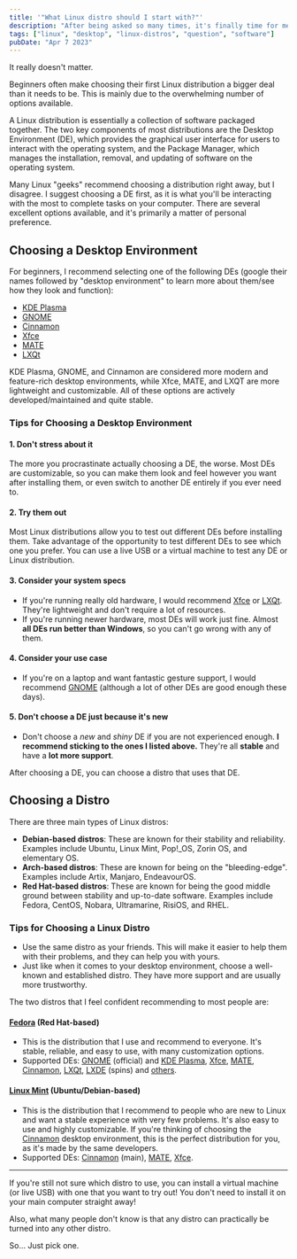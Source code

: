 ```yaml
---
title: '"What Linux distro should I start with?"'
description: "After being asked so many times, it's finally time for me to address this question."
tags: ["linux", "desktop", "linux-distros", "question", "software"]
pubDate: "Apr 7 2023"
---
```


It really doesn't matter.

Beginners often make choosing their first Linux distribution a bigger deal than it needs to be. This is mainly due to the overwhelming number of options available.

A Linux distribution is essentially a collection of software packaged together. The two key components of most distributions are the Desktop Environment (DE), which provides the graphical user interface for users to interact with the operating system, and the Package Manager, which manages the installation, removal, and updating of software on the operating system.

Many Linux "geeks" recommend choosing a distribution right away, but I disagree. I suggest choosing a DE first, as it is what you'll be interacting with the most to complete tasks on your computer. There are several excellent options available, and it's primarily a matter of personal preference.

## Choosing a Desktop Environment

For beginners, I recommend selecting one of the following DEs (google their names followed by "desktop environment" to learn more about them/see how they look and function):

- [KDE Plasma](https://kde.org/plasma-desktop/)
- [GNOME](https://www.gnome.org/)
- [Cinnamon](https://wiki.archlinux.org/title/cinnamon)
- [Xfce](https://www.xfce.org/)
- [MATE](https://mate-desktop.org/)
- [LXQt](https://lxqt-project.org/)

KDE Plasma, GNOME, and Cinnamon are considered more modern and feature-rich desktop environments, while Xfce, MATE, and LXQT are more lightweight and customizable. All of these options are actively developed/maintained and quite stable.

### Tips for Choosing a Desktop Environment

#### 1. Don't stress about it

The more you procrastinate actually choosing a DE, the worse. Most DEs are customizable, so you can make them look and feel however you want after installing them, or even switch to another DE entirely if you ever need to.

#### 2. Try them out

Most Linux distributions allow you to test out different DEs before installing them. Take advantage of the opportunity to test different DEs to see which one you prefer. You can use a live USB or a virtual machine to test any DE or Linux distribution.

#### 3. Consider your system specs

- If you're running really old hardware, I would recommend [Xfce](https://www.xfce.org/) or [LXQt](https://lxqt-project.org/). They're lightweight and don't require a lot of resources.
- If you're running newer hardware, most DEs will work just fine. Almost **all DEs run better than Windows**, so you can't go wrong with any of them.

#### 4. Consider your use case

- If you're on a laptop and want fantastic gesture support, I would recommend [GNOME](https://www.gnome.org/) (although a lot of other DEs are good enough these days).

#### 5. Don't choose a DE just because it's new

- Don't choose a _new_ and _shiny_ DE if you are not experienced enough. **I recommend sticking to the ones I listed above.** They're all **stable** and have a **lot more support**.

After choosing a DE, you can choose a distro that uses that DE.

## Choosing a Distro

There are three main types of Linux distros:

- **Debian-based distros**: These are known for their stability and reliability. Examples include Ubuntu, Linux Mint, Pop!\_OS, Zorin OS, and elementary OS.
- **Arch-based distros**: These are known for being on the "bleeding-edge". Examples include Artix, Manjaro, EndeavourOS.
- **Red Hat-based distros**: These are known for being the good middle ground between stability and up-to-date software. Examples include Fedora, CentOS, Nobara, Ultramarine, RisiOS, and RHEL.

### Tips for Choosing a Linux Distro

- Use the same distro as your friends. This will make it easier to help them with their problems, and they can help you with yours.
- Just like when it comes to your desktop environment, choose a well-known and established distro. They have more support and are usually more trustworthy.

The two distros that I feel confident recommending to most people are:

#### [Fedora](https://getfedora.org/) (Red Hat-based)

- This is the distribution that I use and recommend to everyone. It's stable, reliable, and easy to use, with many customization options.
- Supported DEs: [GNOME](https://getfedora.org/en/workstation/) (official) and [KDE Plasma](https://spins.fedoraproject.org/en/kde/), [Xfce](https://spins.fedoraproject.org/en/xfce/), [MATE](https://spins.fedoraproject.org/en/mate-compiz/), [Cinnamon](https://spins.fedoraproject.org/en/cinnamon/), [LXQt](https://spins.fedoraproject.org/en/lxqt/), [LXDE](https://spins.fedoraproject.org/en/lxde/) (spins) and [others](https://spins.fedoraproject.org/).

#### [Linux Mint](https://linuxmint.com/) (Ubuntu/Debian-based)

- This is the distribution that I recommend to people who are new to Linux and want a stable experience with very few problems. It's also easy to use and highly customizable. If you're thinking of choosing the [Cinnamon](https://linuxmint.com/download.php) desktop environment, this is the perfect distribution for you, as it's made by the same developers.
- Supported DEs: [Cinnamon](https://linuxmint.com/edition.php?id=302) (main), [MATE](https://linuxmint.com/edition.php?id=303), [Xfce](https://linuxmint.com/edition.php?id=304).

---

If you're still not sure which distro to use, you can install a virtual machine (or live USB) with one that you want to try out! You don't need to install it on your main computer straight away!

Also, what many people don't know is that any distro can practically be turned into any other distro.

So... Just pick one.
